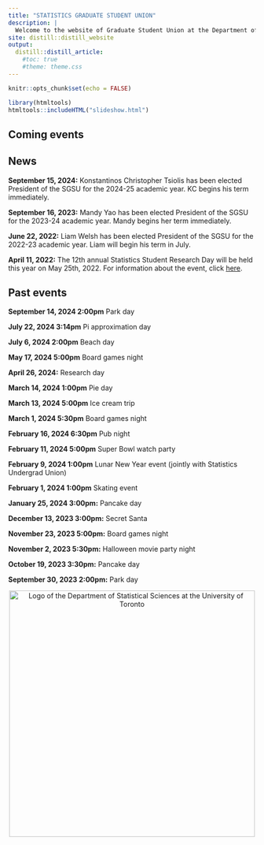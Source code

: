 ```yaml
---
title: "STATISTICS GRADUATE STUDENT UNION"
description: |
  Welcome to the website of Graduate Student Union at the Department of Statistical Sciences at the University of Toronto.
site: distill::distill_website
output:
  distill::distill_article:
    #toc: true
    #theme: theme.css
---
```

<style type="text/css">
  html {
    /*-- Main font sizes --*/
    --title-size:      60px;
    /*-- Main font colors --*/
    --title-color:     #002f65;
  
  }
  h1 {
   text-align: center; 
  }
</style>


```r
knitr::opts_chunk$set(echo = FALSE)
```

```r
library(htmltools)
htmltools::includeHTML("slideshow.html")
```

<!-- <iframe src="https://calendar.google.com/calendar/embed?height=450&wkst=1&bgcolor=%23ffffff&ctz=America%2FToronto&showTitle=0&showTabs=1&src=c2dzdWRvc3NAZ21haWwuY29t&src=ZW4uY2FuYWRpYW4jaG9saWRheUBncm91cC52LmNhbGVuZGFyLmdvb2dsZS5jb20&color=%23039BE5&color=%230B8043" style="border-width:0" width="600" height="450" frameborder="0" scrolling="no"></iframe> -->

## Coming events



## News
**September 15, 2024:** Konstantinos Christopher Tsiolis has been elected President of the SGSU for the 2024-25 academic year. KC begins his term immediately.

**September 16, 2023:** Mandy Yao has been elected President of the SGSU for the 2023-24 academic year. Mandy begins her term immediately.

**June 22, 2022:** Liam Welsh has been elected President of the SGSU for the 2022-23 academic year. Liam will begin his term in July. 

**April 11, 2022:** The 12th annual Statistics Student Research Day will be held this year on May 25th, 2022. For information about the event, click [here](https://sgsu-uoft.github.io/ResearchDay2022/).

## Past events

**September 14, 2024 2:00pm** Park day

**July 22, 2024 3:14pm** Pi approximation day

**July 6, 2024 2:00pm** Beach day

**May 17, 2024 5:00pm** Board games night

**April 26, 2024:** Research day

**March 14, 2024 1:00pm** Pie day

**March 13, 2024 5:00pm** Ice cream trip

**March 1, 2024 5:30pm** Board games night

**February 16, 2024 6:30pm** Pub night

**February 11, 2024 5:00pm** Super Bowl watch party

**February 9, 2024 1:00pm** Lunar New Year event (jointly with Statistics Undergrad Union)

**February 1, 2024 1:00pm** Skating event

**January 25, 2024 3:00pm:** Pancake day

**December 13, 2023 3:00pm:** Secret Santa

**November 23, 2023 5:00pm:** Board games night

**November 2, 2023 5:30pm:** Halloween movie party night

**October 19, 2023 3:30pm:** Pancake day

**September 30, 2023 2:00pm:** Park day

<center>
<div class "layout-chunk">
<img align="center" src="dept_logo.png" width="500" alt="Logo of the Department of Statistical Sciences at the University of Toronto">
</div>
</center>

